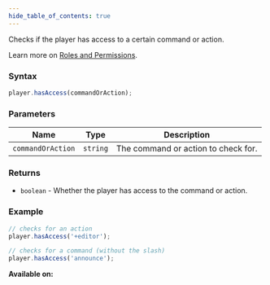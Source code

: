 ```yaml
---
hide_table_of_contents: true
---
```



Checks if the player has access to a certain command or action.

Learn more on [Roles and Permissions](/concepts/roles-and-permissions).

### Syntax

```js
player.hasAccess(commandOrAction);
```

### Parameters

| Name              | Type     | Description                         |
| ----------------- | -------- | ----------------------------------- |
| `commandOrAction` | `string` | The command or action to check for. |

### Returns

- `boolean` - Whether the player has access to the command or action.

### Example

```js
// checks for an action
player.hasAccess('+editor');

// checks for a command (without the slash)
player.hasAccess('announce');
```

**Available on:** <ClientTag /> <ServerTag />
